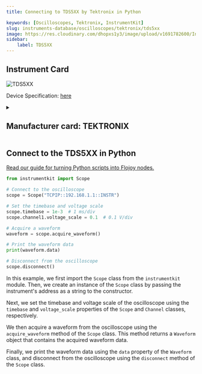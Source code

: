 ```yaml
---
title: Connecting to TDS5XX by Tektronix in Python

keywords: [Oscilloscopes, Tektronix, InstrumentKit] 
slug: instruments-database/oscilloscopes/tektronix/tds5xx 
image: https://res.cloudinary.com/dhopxs1y3/image/upload/v1691782600/Instruments/Oscilloscopes/TDS5XX/TDS5XX.jpg
sidebar:
    label: TDS5XX 
---
```



## Instrument Card



![TDS5XX](https://res.cloudinary.com/dhopxs1y3/image/upload/v1691782600/Instruments/Oscilloscopes/TDS5XX/TDS5XX.jpg)

Device Specification: [here](/instruments-database/all-instruments)

<details style={{ marginTop: "15px"}}>
<summary><h2 style={{display:'inline'}}>Manufacturer card: TEKTRONIX</h2></summary>

![TEKTRONIX](https://res.cloudinary.com/dhopxs1y3/image/upload/v1692806108/Instruments/Vendor%20Logos/Tektronix.png)

Tektronix, Inc., historically widely known as Tek, is an American company best known for manufacturing test and measurement devices such as [oscilloscopes](https://en.wikipedia.org/wiki/Oscilloscope), [logic analyzers](https://en.wikipedia.org/wiki/Logic_analyzer), and video and mobile test protocol equipment.

- Headquarters: USA
- Yearly Revenue (millions, USD): 5800
- Vendor Website: [here](https://www.tek.com/en)

</details>


<FeaturedInstrumentVideo category="OSCILLOSCOPES" />

## Connect to the TDS5XX in Python

[Read our guide for turning Python scripts into Flojoy nodes.](https://docs.flojoy.ai/contribution/blocks/custom-flojoy-block/)



<Tabs>
<TabItem value="Flojoy" label="Flojoy" className="flojoy-instrument-tabs">

<SectionsCard category="OSCILLOSCOPES" manufacturer="Tektronix"></SectionsCard>

</TabItem>
<TabItem value="InstrumentKit" label="InstrumentKit">


```python
from instrumentkit import Scope

# Connect to the oscilloscope
scope = Scope("TCPIP::192.168.1.1::INSTR")

# Set the timebase and voltage scale
scope.timebase = 1e-3  # 1 ms/div
scope.channel1.voltage_scale = 0.1  # 0.1 V/div

# Acquire a waveform
waveform = scope.acquire_waveform()

# Print the waveform data
print(waveform.data)

# Disconnect from the oscilloscope
scope.disconnect()
```

In this example, we first import the `Scope` class from the `instrumentkit` module. Then, we create an instance of the `Scope` class by passing the instrument's address as a string to the constructor.

Next, we set the timebase and voltage scale of the oscilloscope using the `timebase` and `voltage_scale` properties of the `Scope` and `Channel` classes, respectively.

We then acquire a waveform from the oscilloscope using the `acquire_waveform` method of the `Scope` class. This method returns a `Waveform` object that contains the acquired waveform data.

Finally, we print the waveform data using the `data` property of the `Waveform` class, and disconnect from the oscilloscope using the `disconnect` method of the `Scope` class.

</TabItem>
</Tabs>